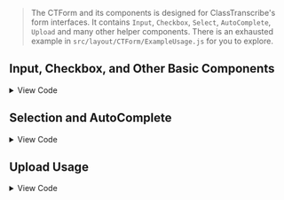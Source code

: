 

> The CTForm and its components is designed for ClassTranscribe's form interfaces. It contains
> `Input`, `Checkbox`, `Select`, `AutoComplete`, `Upload` and many other helper components.
> There is an exhausted example in `src/layout/CTForm/ExampleUsage.js` for you to explore.


## Input, Checkbox, and Other Basic Components

<div>
  <BasicForm />
</div>

<details>
  <summary>View Code</summary>

  ```jsx
  import React, { useState } from 'react';
  import { CTForm, CTFormHeading, CTFormRow, CTFormHelp, CTInput, CTCheckbox } from 'layout';

  function BasicForm() {
    const [inputVal, setInputVal] = useState('');
    const [isChecked, setIsChecked] = useState(false);

    const handleInputChange = ({ target: { value }}) => setInputVal(value);
    const handleCheckChange = ({ target: { checked }}) => setIsChecked(checked);

    return (
      <CTForm
        collapsible
        padding={[10, 35]} 
        id="ctform-basics" 
        heading="Basic Usage" 
        details="Basic usage of the CTForm, includes CTInput, CTCheckbox and etc."
        onSave={() => 1}
        onCancel={() => 1}
      >
        {/* Input & Textarea */}
        <CTFormHeading>Input & Textarea</CTFormHeading>

        <CTFormRow>
          <CTInput
            required
            id="course-number"
            label="Course Number"
            placeholder="Course Number"
            value={inputVal}
            onChange={handleInputChange}
          />

          <CTInput
            error
            id="course-name"
            label="Input Field"
            helpText="This is the course name"
            value={inputVal}
            onChange={handleInputChange}
          />
        </CTFormRow>

        <CTFormRow>
          <CTInput 
            textarea
            id="course-description"
            defaultValue={`The description for System Programming \nCan have multiples`}
            label="A Textarea Example"
          />
        </CTFormRow>

        {/* Instruction box */}
        <CTFormHeading>Instruction box</CTFormHeading>

        <CTFormHelp title="Help">
          You can write a instruction here
        </CTFormHelp>

        <CTFormRow padding={[0, 10]}>
          <CTInput
            required
            underlined
            id="course-number-2"
            label="Underlined Input"
            placeholder="Underlined Input"
            value={inputVal}
            onChange={handleInputChange}
          />

          <CTInput
            error
            underlined
            id="course-name-2"
            label="Course Name"
            helpText="The input can be underlined"
            value={inputVal}
            onChange={handleInputChange}
          />
        </CTFormRow>


        {/* Checkbox */}
        <CTFormHeading>Checkbox</CTFormHeading>

        <CTFormRow padding={[0, 10]}>
          <CTCheckbox 
            id="log-event"
            legend="An checkbox example"
            label="Log student events"
            checked={isChecked}
            onChange={handleCheckChange}
          />
        </CTFormRow>

        <CTFormRow padding={[0, 10]}>
          <CTCheckbox
            error
            id="log-event-error"
            legend="An checkbox example with error"
            label="Log student events"
            helpText="An error occurs"
            checked={!isChecked}
            onChange={handleCheckChange}
          />
        </CTFormRow>
      </CTForm>
    );
  }
  ```

</details>



## Selection and AutoComplete

<div>
  <AdvancedForm />
</div>

<details>
  <summary>View Code</summary>

  ```jsx
  import React, { useState } from 'react';
  import { CTForm, CTFormHeading, CTFormRow, CTSelect, CTAutoComplete } from 'layout';

  export function AdvancedForm() {
    const [option, setOption] = useState('opt-1');
    const handleSelect = ({ target: { value }}) => setOption(value);

    const exampleOptions = [
      { value: 'opt-1', text: 'Computer Science' },
      { value: 'opt-2', text: 'Mathematics' },
      { value: 'opt-3', text: 'Business', description: 'A description to option 3' },
      { value: 'opt-4', text: 'Statistics', description: 'A description to option 4' }
    ];

    return (
      <CTForm
        expanded
        collapsible
        padding={[10, 35]}
        id="ctform-sel"
        heading="Advanced Usage"
        details="Advacted usage of the CTForm, includes Select and AutoComplete."
        onSaveButtonText="Create" 
        onSave={() => 1}
        onCancel={() => 1}
      >
        {/* Selection */}
        <CTFormHeading>Selection</CTFormHeading>

        <CTFormRow>
          <CTSelect
            id="sel-1"
            label="Selection"
            defaultValue="opt-1"
            options={exampleOptions}
            value={option}
            onChange={handleSelect}
          />

          <CTSelect
            underlined
            error
            id="sel-2"
            label="Underlined Selection"
            defaultValue="opt-1"
            helpText="There is an error occurred"
            options={exampleOptions}
            value={option}
            onChange={handleSelect}
          />
        </CTFormRow>


        {/* Auto Complete */}
        <CTFormHeading>Auto Complete</CTFormHeading>

        <CTFormRow>
          <CTAutoComplete 
            id="auto-complete-example-1"
            label="Auto complete example"
            options={exampleOptions}
            value={option}
            onChange={(val) => setOption(val)}
          />

          <CTAutoComplete
            underlined
            id="auto-complete-example-2"
            label="Underlined auto complete"
            options={exampleOptions}
            value={option}
            onChange={(val) => setOption(val)}
          />
        </CTFormRow>
      </CTForm>
    );
  }
  ```

</details>



## Upload Usage

<div>
  <UploadForm />
</div>

<details>
  <summary>View Code</summary>

  ```jsx
  import React from 'react';
  import { CTForm, CTFormHeading, CTFormHelp, CTUploadButton } from 'layout';

  export function UploadForm() {
    const handleFileUpload = (files) => {
      if (files.length > 0) {
        alert(`Uploaded file ${files[0].name}`);
      }
    };

    return (
      <CTForm
        collapsible
        padding={[10, 35]}
        id="ctform-upload"
        heading="Upload Usage"
        details="Usage for upload files"
      >
        <CTFormHeading>Upload Button</CTFormHeading>
        <CTUploadButton id="upload-btn" onFileChange={handleFileUpload} />

        <CTFormHeading>Fluid Upload Button</CTFormHeading>
        <CTUploadButton fluid id="upload-fluid" onFileChange={handleFileUpload} />

        <CTFormHeading>Upload Images</CTFormHeading>
        <CTFormHelp title="Usage">
          You can only upload image files
        </CTFormHelp>

        <CTUploadButton 
          id="upload-images" 
          onFileChange={handleFileUpload}
          accept="image/*"
          icon="add_a_photo"
          fluid
        >
          Browse Images
        </CTUploadButton>
      </CTForm>
    );
  }
  ```

</details>
